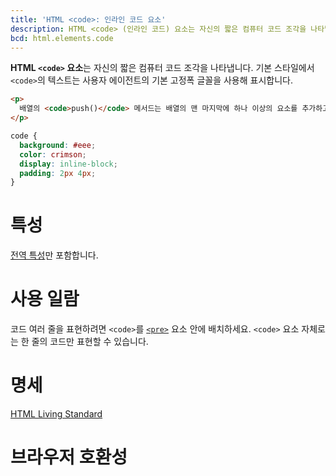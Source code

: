 ```yaml
---
title: 'HTML <code>: 인라인 코드 요소'
description: HTML <code> (인라인 코드) 요소는 자신의 짧은 컴퓨터 코드 조각을 나타냅니다. 기본 스타일에서 <code>의 텍스트는 사용자 에이전트의 기본 고정폭 글꼴을 사용해 표시합니다.
bcd: html.elements.code
---
```


**HTML `<code>` 요소**는 자신의 짧은 컴퓨터 코드 조각을 나타냅니다. 기본 스타일에서 `<code>`의 텍스트는 사용자 에이전트의 기본 고정폭 글꼴을 사용해 표시합니다.

<HTMLDemo height={70}>

```html
<p>
  배열의 <code>push()</code> 메서드는 배열의 맨 마지막에 하나 이상의 요소를 추가하고, 배열의 새로운 길이를 반환합니다.
</p>
```

```css
code {
  background: #eee;
  color: crimson;
  display: inline-block;
  padding: 2px 4px;
}
```

</HTMLDemo>

# 특성

[전역 특성](/docs/Web/HTML/Global_attributes)만 포함합니다.

# 사용 일람

코드 여러 줄을 표현하려면 `<code>`를 [`<pre>`](./pre) 요소 안에 배치하세요. `<code>` 요소 자체로는 한 줄의 코드만 표현할 수 있습니다.

# 명세

[HTML Living Standard](https://html.spec.whatwg.org/multipage/semantics.html#the-code-element)

# 브라우저 호환성

<BrowserCompat data={bcd} />

